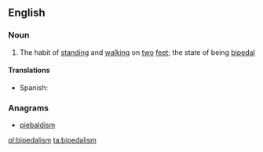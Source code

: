 ==English==

===Noun===
{{wikipedia}}
{{en-noun|-}}

# The habit of [[standing]] and [[walking]] on [[two]] [[feet]]; the state of being [[bipedal]]

====Translations====
{{trans-top|habit of standing and walking on two feet}}
* Spanish: {{t-|es|bipedismo|m}}
{{trans-mid}}
{{trans-bottom}}

===Anagrams===
* [[piebaldism#English|piebaldism]]

[[pl:bipedalism]]
[[ta:bipedalism]]